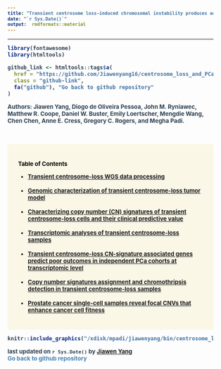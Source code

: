 ```yaml
---
title: "Transient centrosome loss-induced chromosomal instability produces an oncogenic genotype in cultured prostate epithelial cells that correlates with poor clinical outcomes"
date: "`r Sys.Date()`"
output:  rmdformats::material
---
```

<style type="text/css">

body{ /* Normal  */
      font-size: 13px;
      font-weight: bold;
      color: #2c3e50;
  }
td {  /* Table  */
  font-size: 12px;
}
h1.title {
  font-size: 18px;
  color: White;
  font-family:"Arial";
}
h1 { /* Header 1 */
  font-size: 24px;
  color: DarkBlue;
  font-family:"Arial";
}
h2 { /* Header 2 */
    font-size: 22px;
  color: DarkBlue;
  font-family:"Arial";
}
h3 { /* Header 3 */
  font-size: 20px;
  font-family: "Times New Roman", Times, serif;
  color: DarkBlue;
}
code.r{ /* Code block */
    font-size: 12px;
}
pre { /* Code block - determines code spacing between lines */
    font-size: 12px;
}
.github-link { color: steelblue; text-decoration: none; font-weight: bold; } .github-link:hover { color: darkblue; text-decoration: underline; }

</style>
---

```r
library(fontawesome)
library(htmltools)

github_link <- htmltools::tags$a(
  href = "https://github.com/Jiawenyang16/centrosome_loss_and_PCa",
  class = "github-link",
  fa("github"), "Go back to github repository"
)
```

 <p>
        Authors: Jiawen Yang, Diogo de Oliveira Pessoa, John M. Ryniawec, Matthew R. Coope, Daniel W. Buster, Emily Loertscher, Mengdie Wang, Chen Chen, Anne E. Cress, 
        <span data-envelope="true" data-email="gcrogers@arizona.edu">Gregory C. Rogers</span>, and 
        <span data-envelope="true" data-email="mpadi@arizona.edu">Megha Padi</span>.
 </p>

 <script>
        document.querySelectorAll('[data-envelope="true"]').forEach(element => {
            const email = element.getAttribute('data-email'); // Get the email address
            const envelopeIcon = document.createElement('a');
            envelopeIcon.href = `mailto:${email}`; // Set the mailto link
            envelopeIcon.innerHTML = "✉️"; // Unicode for envelope icon
            envelopeIcon.style.textDecoration = "none"; // Optional: Remove underline
            envelopeIcon.style.verticalAlign = "super"; // Position as superscript
            envelopeIcon.style.marginLeft = "2px"; // Optional: Add some spacing
            element.appendChild(envelopeIcon); // Add the icon after the name
        });
 </script>
 <br>
 <br>
<div id="hello" class="greeting message" style="color: black; background-color: #fbf7e6; padding: 24px;">

**Table of Contents**

- [Transient centrosome-loss WGS data processing](/centrosome_loss_and_PCa/bin/wgs_data_preprocessing.html)
<br>
<br>
- [Genomic characterization of transient centrosome-loss tumor model](/centrosome_loss_and_PCa/bin/structural_variation_summarization.html)
<br>
<br>
- [Characterizing copy number (CN) signatures of transient centrosome-loss cells and their clinical predictive value](/centrosome_loss_and_PCa/bin/copy_number_variation_summarization.html)
<br>
<br>
- [Transcriptomic analyses of transient centrosome-loss samples](/centrosome_loss_and_PCa/bin/RNAseq_transcriptomic_analysis.html)
<br>
<br>
- [Transient centrosome-loss CN-signature associated genes predict poor outcomes in independent PCa cohorts at transcriptomic level](/centrosome_loss_and_PCa/bin/CIN_signature_genes_summarization.html)
<br>
<br>
- [Copy number signatures assignment and chromothripsis detection in transient centrosome-loss samples ](/centrosome_loss_and_PCa/bin/CN_signatures_assignment_and_chromothripsis_detection.html)
<br>
<br>
- [Prostate cancer single-cell samples reveal focal CNVs that enhance cancer cell fitness](/centrosome_loss_and_PCa/bin/PCa_scRNAseq_cell_population_analysis.html)
</div>

```r
knitr::include_graphics("/xdisk/mpadi/jiawenyang/bin/centrosome_loss_paper/work_flow.png")
```

last updated on `r Sys.Date()`
by [Jiawen Yang](mailto:jiawenyang@arizona.edu) 
<br>
[Go back to github repository](https://github.com/Jiawenyang16/centrosome_loss_and_PCa){.github-link}